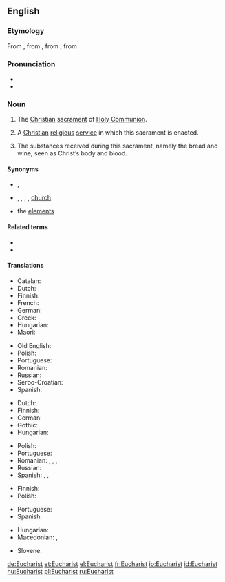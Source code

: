 ==English==

===Etymology===
From {{etyl|enm|en}} {{m|enm|eukariste}}, from {{etyl|fro|en}}, from {{etyl|LL.|en}} {{m|la|eucharistia}}, from {{etyl|grc|en}} {{m|grc|εὐχαριστία||gratitude, giving of thanks}}

===Pronunciation===
* {{IPA|/ˈjuːkəɹɪst/|lang=en}}
* {{hyphenation|Eu|cha|rist|lang=en}}

===Noun===
{{en-noun}}

# {{label|en|Christianity}} The [[Christian]] [[sacrament]] of [[Holy Communion]].
# {{label|en|by extension}} A [[Christian]] [[religious]] [[service]] in which this sacrament is enacted.
# The substances received during this sacrament, namely the bread and wine, seen as Christ’s body and blood.

====Synonyms====
* {{sense|sacrament}} {{l|en|Holy Communion}}, {{l|en|Communion}}
* {{sense|religious service}} {{l|en|Holy Communion}}, {{l|en|Communion}}, {{l|en|Mass}}, {{l|en|Divine Liturgy}}, {{qualifier|informal}} [[church]]
* {{sense|substances received}} the [[elements]]

====Related terms====
* {{l|en|eucharistic}}
* {{l|en|eucharistical}}

====Translations====
{{trans-top|sacrament}}
* Catalan: {{t+|ca|eucaristia|f}}
* Dutch: {{t+|nl|eucharistie|f}}
* Finnish: {{t+|fi|ehtoollinen}}
* French: {{t+|fr|eucharistie|f}}
* German: {{t+|de|Eucharistie|f}}
* Greek: {{t+|el|ευχαριστία|f}}
* Hungarian: {{t|hu|eucharisztia}}
* Maori: {{t|mi|hākarameta}}
{{trans-mid}}
* Old English: {{t|ang|hūsl|n}}
* Polish: {{t+|pl|eucharystia|f}}
* Portuguese: {{t+|pt|eucaristia|f}}
* Romanian: {{t+|ro|euharistie}}
* Russian: {{t+|ru|прича́стие|n}}
* Serbo-Croatian: {{t+|sh|euharistija}}
* Spanish: {{t+|es|eucaristía|f}}
{{trans-bottom}}

{{trans-top|ceremony}}
* Dutch: {{t|nl|eucharistieviering|f}}
* Finnish: {{t+|fi|ehtoollinen}}
* German: {{t+|de|Eucharistiefeier|f}}
* Gothic: {{t|got|𐌰𐌹𐍅𐍇𐌰𐍂𐌹𐍃𐍄𐌹𐌰|f|tr=Aiwxaristia|sc=Goth}}
* Hungarian: {{t|hu|eucharisztia}}
{{trans-mid}}
* Polish: {{t+|pl|eucharystia|f}}
* Portuguese: {{t+|pt|eucaristia|f}}
* Romanian: {{t+|ro|cuminecătură}}, {{t+|ro|împărtășanie}}, {{t+|ro|euharistie}}, {{t+|ro|grijanie}}
* Russian: {{t+|ru|прича́стие|n}}
* Spanish: {{t|es|Eucaristía|f}}, {{t|es|Cena del Señor}}, {{t|es|Santa Cena}}
{{trans-bottom}}

{{trans-top|subtances}}
* Finnish: {{t+|fi|ehtoollinen}}
* Polish: {{t+|pl|eucharystia|f}}
{{trans-mid}}
* Portuguese: {{t+|pt|eucaristia|f}}
* Spanish: {{t+|es|eucaristía|f}}
{{trans-bottom}}

{{checktrans-top}}
* Hungarian: {{t+check|hu|oltáriszentség}}
* Macedonian: {{t-check|mk|причест|f}}, {{t-check|mk|причесна|f}}
{{trans-mid}}
* Slovene: {{t+check|sl|evharistija|f}}
{{trans-bottom}}

[[de:Eucharist]]
[[et:Eucharist]]
[[el:Eucharist]]
[[fr:Eucharist]]
[[io:Eucharist]]
[[id:Eucharist]]
[[hu:Eucharist]]
[[pl:Eucharist]]
[[ru:Eucharist]]